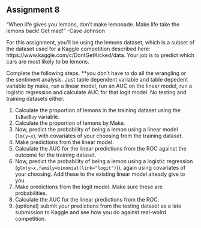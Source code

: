 Assignment 8
---

"When life gives you lemons, don’t make lemonade. Make life take the lemons back! Get mad!" -Cave Johnson

For this assignment, you'll be using the lemons dataset, which is a subset of the dataset used for a Kaggle competition described here: 
https://www.kaggle.com/c/DontGetKicked/data. Your job is to predict which cars are most likely to be lemons. 

Complete the following steps.
**you don't have to do all the wrangling or the sentiment analysis. Just table dependent variable and table depedent variable by make, run a linear model, run an AUC on the linear model, run a logistic regression and calculate AUC for that logit model. No testing and training datasets either. 

1. Calculate the proportion of lemons in the training dataset using the `IsBadBuy` variable. 
2. Calculate the proportion of lemons by Make. 
4. Now, predict the probability of being a lemon using a linear model (`lm(y~x`), with covariates of your choosing from the training dataset. 
5. Make predictions from the linear model.
6. Calculate the AUC for the linear predictions from the ROC against the outcome for the training dataset. 
7. Now, predict the probability of being a lemon using a logistic regression (`glm(y~x,family=binomial(link="logit")`)), again using covariates of your choosing. Add these to the existing linear model already give to you.  
8. Make predictions from the logit model. Make sure these are probabilities. 
9. Calculate the AUC for the linear predictions from the ROC. 
10. (optional) submit your predictions from the testing dataset as a late submission to Kaggle and see how you do against real-wolrd competition. 